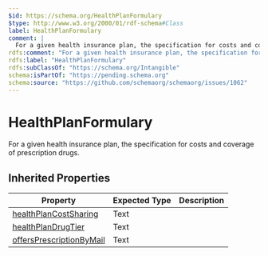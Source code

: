 ```yaml
---
$id: https://schema.org/HealthPlanFormulary
$type: http://www.w3.org/2000/01/rdf-schema#Class
label: HealthPlanFormulary
comment: |
  For a given health insurance plan, the specification for costs and coverage of prescription drugs.
rdfs:comment: "For a given health insurance plan, the specification for costs and coverage of prescription drugs."
rdfs:label: "HealthPlanFormulary"
rdfs:subClassOf: "https://schema.org/Intangible"
schema:isPartOf: "https://pending.schema.org"
schema:source: "https://github.com/schemaorg/schemaorg/issues/1062"
---
```


# HealthPlanFormulary

For a given health insurance plan, the specification for costs and coverage of prescription drugs.

## Inherited Properties

| Property | Expected Type | Description |
| --- | --- | --- |
| [healthPlanCostSharing](https://schema.org/healthPlanCostSharing) | Text |  |
| [healthPlanDrugTier](https://schema.org/healthPlanDrugTier) | Text |  |
| [offersPrescriptionByMail](https://schema.org/offersPrescriptionByMail) | Text |  |
